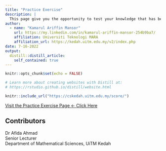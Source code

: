 ```yaml
---
title: "Practice Exercise"
description: |
  This page give you the opportunity to test your knowledge that has been delivered in class lectures.
author: 
  - name: "Kamarul Ariffin Mansor"
    url: https://my.linkedin.com/in/kamarul-ariffin-mansor-254b9ba7/
    affiliation: Universiti Teknologi MARA
    affiliation_url: https://kedah.uitm.edu.my/v2/index.php
date: 7-16-2022
output: 
  distill::distill_article:
    self_contained: true
---
```


```r
knitr::opts_chunk$set(echo = FALSE)

# Learn more about creating websites with Distill at:
# https://rstudio.github.io/distill/website.html
```

```r
knitr::include_url("https://cskedah.uitm.edu.my/score/")
```

[Visit the Practice Exercise Page <- Click Here](https://cskedah.uitm.edu.my/score/)

## Contributors {.appendix}

Dr Afida Ahmad\
Senior Lecturer\
Department of Mathematical Sciences, UiTM Kedah